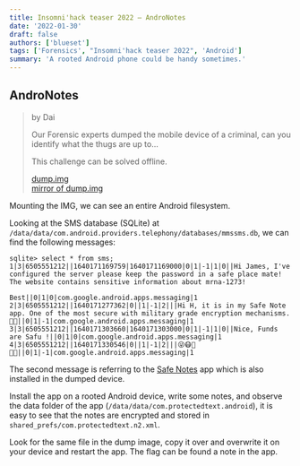```yaml
---
title: Insomni'hack teaser 2022 – AndroNotes
date: '2022-01-30'
draft: false
authors: ['blueset']
tags: ['Forensics', "Insomni'hack teaser 2022", 'Android']
summary: 'A rooted Android phone could be handy sometimes.'
---
```

## AndroNotes
> by Dai
>
> Our Forensic experts dumped the mobile device of a criminal, can you identify what the thugs are up to...
> 
> This challenge can be solved offline.
>
> [dump.img](https://static.insomnihack.ch/media/dump-23a51cd1a485489bc9913641c06de94f85cd2a358b573f965ce59d928acb6297.img)  
> [mirror of dump.img](https://mega.nz/file/SDpCxIwb#YI7BP2P22Pya75n_gx86bwX5Ic5U9qcL2lGAE1_2JHo)

Mounting the IMG, we can see an entire Android filesystem. 

Looking at the SMS database (SQLite) at `/data/data/com.android.providers.telephony/databases/mmssms.db`, we can find the following messages:

```
sqlite> select * from sms;
1|3|6505551212||1640171169759|1640171169000|0|1|-1|1|0||Hi James, I've configured the server please keep the password in a safe place mate! The website contains sensitive information about mrna-1273!

Best||0|1|0|com.google.android.apps.messaging|1
2|3|6505551212||1640171277362|0||1|-1|2|||Hi H, it is in my Safe Note app. One of the most secure with military grade encryption mechanisms. 💯💯||0|1|-1|com.google.android.apps.messaging|1
3|3|6505551212||1640171303660|1640171303000|0|1|-1|1|0||Nice, Funds are Safu !||0|1|0|com.google.android.apps.messaging|1
4|3|6505551212||1640171330546|0||1|-1|2|||😜😷🤑👨‍🔬||0|1|-1|com.google.android.apps.messaging|1
```

The second message is referring to the [Safe Notes](https://play.google.com/store/apps/details?id=com.protectedtext.android&hl=en_US&gl=US) app which is also installed in the dumped device.

Install the app on a rooted Android device, write some notes, and observe the data folder of the app (`/data/data/com.protectedtext.android`), it is easy to see that the notes are encrypted and stored in `shared_prefs/com.protectedtext.n2.xml`.

Look for the same file in the dump image, copy it over and overwrite it on your device and restart the app. The flag can be found a note in the app.


